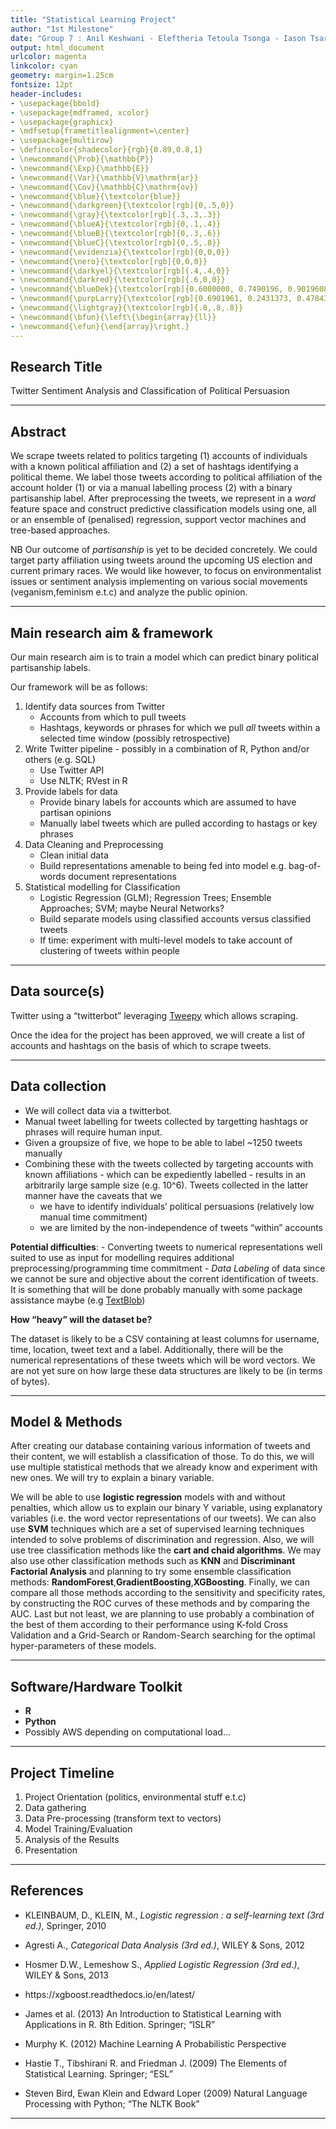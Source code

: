 ```yaml
---
title: "Statistical Learning Project"
author: "1st Milestone"
date: "Group 7 : Anil Keshwani - Eleftheria Tetoula Tsonga - Iason Tsardanidis - Mathieu Grasland - Félicie Bizeul"
output: html_document
urlcolor: magenta
linkcolor: cyan
geometry: margin=1.25cm
fontsize: 12pt
header-includes:
- \usepackage{bbold}
- \usepackage{mdframed, xcolor}
- \usepackage{graphicx}
- \mdfsetup{frametitlealignment=\center}
- \usepackage{multirow}
- \definecolor{shadecolor}{rgb}{0.89,0.8,1}
- \newcommand{\Prob}{\mathbb{P}}
- \newcommand{\Exp}{\mathbb{E}}
- \newcommand{\Var}{\mathbb{V}\mathrm{ar}}
- \newcommand{\Cov}{\mathbb{C}\mathrm{ov}}
- \newcommand{\blue}{\textcolor{blue}}
- \newcommand{\darkgreen}{\textcolor[rgb]{0,.5,0}}
- \newcommand{\gray}{\textcolor[rgb]{.3,.3,.3}}
- \newcommand{\blueA}{\textcolor[rgb]{0,.1,.4}}
- \newcommand{\blueB}{\textcolor[rgb]{0,.3,.6}}
- \newcommand{\blueC}{\textcolor[rgb]{0,.5,.8}}
- \newcommand{\evidenzia}{\textcolor[rgb]{0,0,0}}
- \newcommand{\nero}{\textcolor[rgb]{0,0,0}}
- \newcommand{\darkyel}{\textcolor[rgb]{.4,.4,0}}
- \newcommand{\darkred}{\textcolor[rgb]{.6,0,0}}
- \newcommand{\blueDek}{\textcolor[rgb]{0.6000000, 0.7490196, 0.9019608}}
- \newcommand{\purpLarry}{\textcolor[rgb]{0.6901961, 0.2431373, 0.4784314}}
- \newcommand{\lightgray}{\textcolor[rgb]{.8,.8,.8}}
- \newcommand{\bfun}{\left\{\begin{array}{ll}}
- \newcommand{\efun}{\end{array}\right.}
---
```



Research Title
----------

Twitter Sentiment Analysis and Classification of Political Persuasion

----------


Abstract
----------

We scrape tweets related to politics targeting (1) accounts of individuals with a known political affiliation and (2) a set of hashtags identifying a political theme. We label those tweets according to political affiliation of the account holder (1) or via a manual labelling process (2) with a binary partisanship label. After preprocessing the tweets, we represent in a _word_ feature space and construct predictive classification models using one, all or an ensemble of (penalised) regression, support vector machines and tree-based approaches.

NB Our outcome of _partisanship_ is yet to be decided concretely. We could target party affiliation using tweets around the upcoming US election and current primary races. We would like however, to focus on environmentalist issues or sentiment analysis implementing on various social movements (veganism,feminism e.t.c) and analyze the public opinion.


----------


Main research aim \& framework
----------

Our main research aim is to train a model which can predict binary political partisanship labels. 

Our framework will be as follows:

1. Identify data sources from Twitter
   - Accounts from which to pull tweets
   - Hashtags, keywords or phrases for which we pull _all_ tweets within a selected time window (possibly retrospective)
2. Write Twitter pipeline - possibly in a combination of R, Python and/or others (e.g. SQL)
    - Use Twitter API
    - Use NLTK; RVest in R
3. Provide labels for data
   - Provide binary labels for accounts which are assumed to have partisan opinions
   - Manually label tweets which are pulled according to hastags or key phrases
4. Data Cleaning and Preprocessing
   - Clean initial data
   - Build representations amenable to being fed into model e.g. bag-of-words document representations
5. Statistical modelling for Classification
   - Logistic Regression (GLM); Regression Trees; Ensemble Approaches; SVM; maybe Neural Networks?
   - Build separate models using classified accounts versus classified tweets
   - If time: experiment with multi-level models to take account of clustering of tweets within people


----------


Data source(s) 
----------

Twitter using a "twitterbot" leveraging [Tweepy](https://tweepy.readthedocs.io/en/latest/index.html) which allows scraping. 

Once the idea for the project has been approved, we will create a list of accounts and hashtags on the basis of which to scrape tweets. 

----------

Data collection
----------

- We will collect data via a twitterbot. 
- Manual tweet labelling for tweets collected by targetting hashtags or phrases will require human input. 
- Given a groupsize of five, we hope to be able to label ~1250 tweets manually
- Combining these with the tweets collected by targeting accounts with known affiliations - which can be expediently labelled - results in an arbitrarily large sample size (e.g. 10^6). Tweets collected in the latter manner have the caveats that we 
   - we have to identify individuals' political persuasions (relatively low manual time commitment)
   - we are limited by the non-independence of tweets "within" accounts
   
**Potential difficulties**:
- Converting tweets to numerical representations well suited to use as input for modelling requires additional preprocessing/programming time commitment
- *Data Labeling* of data since we cannot be sure and objective about the corrent identification of tweets. It is something that will be done probably manually with some package assistance maybe (e.g [TextBlob](https://textblob.readthedocs.io/en/dev/))

**How "heavy" will the dataset be?**

The dataset is likely to be a CSV containing at least columns for username, time, location, tweet text and a label. Additionally, there will be the numerical representations of these tweets which will be word vectors. We are not yet sure on how large these data structures are likely to be (in terms of bytes). 

----------

Model \& Methods
----------

After creating our database containing various information of tweets and their content, we will establish a classification of those. To do this, we will use multiple statistical methods that we already know and experiment with new ones. We will try to explain a binary variable.\

We will be able to use **logistic regression** models with and without penalties, which allow us to explain our binary Y variable, using explanatory variables (i.e. the word vector representations of our tweets). We can also use **SVM** techniques which are a set of supervised learning techniques intended to solve problems of discrimination and regression. Also, we will use tree classification methods like the **cart and chaid algorithms**. We may also use other classification methods such as **KNN** and  **Discriminant Factorial Analysis** and planning to try some ensemble classification methods: **RandomForest**,**GradientBoosting**,**XGBoosting**. Finally, we can compare all those methods according to the sensitivity and specificity rates, by constructing the ROC curves of these methods and by comparing the AUC. Last but not least, we are planning to use probably a combination of the best of them according to their performance using K-fold Cross Validation and a Grid-Search or Random-Search searching for the optimal hyper-parameters of these models.

----------


Software/Hardware Toolkit
----------

- **R**
- **Python**
- Possibly AWS depending on computational load...

----------

Project Timeline
----------

1) Project Orientation (politics, environmental stuff e.t.c)
2) Data gathering
3) Data Pre-processing (transform text to vectors)
4) Model Training/Evaluation
5) Analysis of the Results
6) Presentation


----------


References
----------

- KLEINBAUM, D., KLEIN, M., *Logistic regression : a self-learning text (3rd ed.)*, Springer, 2010

- Agresti A., *Categorical Data Analysis (3rd ed.)*, WILEY & Sons, 2012

- Hosmer D.W., Lemeshow S., *Applied Logistic Regression (3rd ed.)*, WILEY & Sons, 2013

- https://xgboost.readthedocs.io/en/latest/

- James et al. (2013) An Introduction to Statistical Learning with Applications in R. 8th Edition. Springer; "ISLR"

- Murphy K. (2012) Machine Learning A Probabilistic Perspective

- Hastie T., Tibshirani R. and Friedman J. (2009) The Elements of Statistical Learning. Springer; "ESL"

- Steven Bird, Ewan Klein and Edward Loper (2009) Natural Language Processing with Python; "The NLTK Book"

----------
